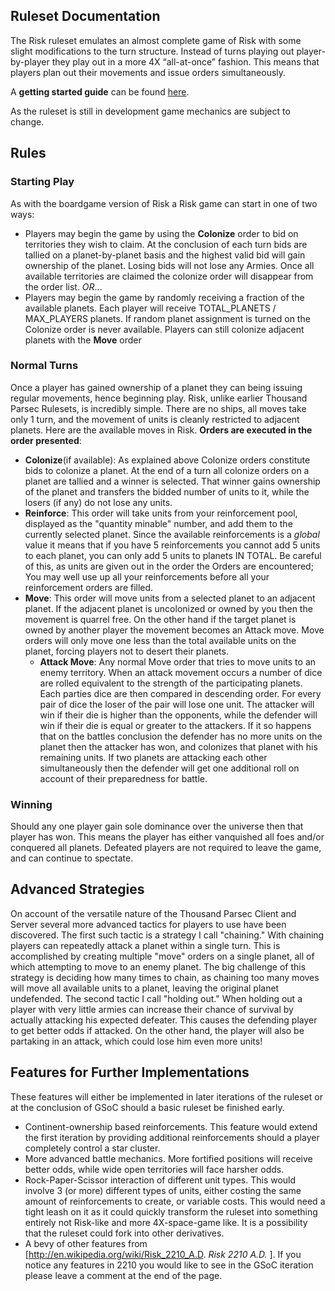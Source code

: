 == Ruleset Documentation ==
The Risk ruleset emulates an almost complete game of Risk with some slight modifications to the turn structure. Instead of turns playing out player-by-player they play out in a more 4X “all-at-once” fashion. This means that players plan out their movements and issue orders simultaneously. 

A '''getting started guide''' can be found [[Risk/Getting_Started|here]].

As the ruleset is still in development game mechanics are subject to change.


== Rules ==
=== Starting Play ===
As with the boardgame version of Risk a Risk game can start in one of two ways:
*Players may begin the game by using the '''Colonize''' order to bid on territories they wish to claim. At the conclusion of each turn bids are tallied on a planet-by-planet basis and the highest valid bid will gain ownership of the planet. Losing bids will not lose any Armies. Once all available territories are claimed the colonize order will disappear from the order list. ''OR''...
*Players may begin the game by randomly receiving a fraction of the available planets. Each player will receive TOTAL_PLANETS / MAX_PLAYERS planets. If random planet assignment is turned on the Colonize order is never available. Players can still colonize adjacent planets with the '''Move''' order

=== Normal Turns ===
Once a player has gained ownership of a planet they can being issuing regular movements, hence beginning play. Risk, unlike earlier Thousand Parsec Rulesets, is incredibly simple. There are no ships, all moves take only 1 turn, and the movement of units is cleanly restricted to adjacent planets. Here are the available moves in Risk. '''Orders are executed in the order presented''':
*'''Colonize'''(if available): As explained above Colonize orders constitute bids to colonize a planet. At the end of a turn all colonize orders on a planet are tallied and a winner is selected. That winner gains ownership of the planet and transfers the bidded number of units to it, while the losers (if any) do not lose any units.
*'''Reinforce''': This order will take units from your reinforcement pool, displayed as the "quantity minable" number, and add them to the currently selected planet. Since the available reinforcements is a ''global'' value it means that if you have 5 reinforcements you cannot add 5 units to each planet, you can only add 5 units to planets IN TOTAL. Be careful of this, as units are given out in the order the Orders are encountered; You may well use up all your reinforcements before all your reinforcement orders are filled.
*'''Move''': This order will move units from a selected planet to an adjacent planet. If the adjacent planet is uncolonized or owned by you then the movement is quarrel free. On the other hand if the target planet is owned by another player the movement becomes an Attack move. Move orders will only move one less than the total available units on the planet, forcing players not to desert their planets.
**'''Attack Move''': Any normal Move order that tries to move units to an enemy territory. When an attack movement occurs a number of dice are rolled equivalent to the strength of the participating planets. Each parties dice are then compared in descending order. For every pair of dice the loser of the pair will lose one unit. The attacker will win if their die is higher than the opponents, while the defender will win if their die is equal or greater to the attackers. If it so happens that on the battles conclusion the defender has no more units on the planet then the attacker has won, and colonizes that planet with his remaining units. If two planets are attacking each other simultaneously then the defender will get one additional roll on account of their preparedness for battle.

=== Winning ===
Should any one player gain sole dominance over the universe then that player has won. This means the player has either vanquished all foes and/or conquered all planets. Defeated players are not required to leave the game, and can continue to spectate.


== Advanced Strategies ==
On account of the versatile nature of the Thousand Parsec Client and Server several more advanced tactics for players to use have been discovered. The first such tactic is a strategy I call "chaining." With chaining players can repeatedly attack a planet within a single turn. This is accomplished by creating multiple "move" orders on a single planet, all of which attempting to move to an enemy planet. The big challenge of this strategy is deciding how many times to chain, as chaining too many moves will move all available units to a planet, leaving the original planet undefended. The second tactic I call "holding out." When holding out a player with very little armies can increase their chance of survival by actually attacking his expected defeater. This causes the defending player to get better odds if attacked. On the other hand, the player will also be partaking in an attack, which could lose him even more units!


== Features for Further Implementations ==
These features will either be implemented in later iterations of the ruleset or at the conclusion of GSoC should a basic ruleset be finished early.
*Continent-ownership based reinforcements. This feature would extend the first iteration by providing additional reinforcements should a player completely control a star cluster.
*More advanced battle mechanics. More fortified positions will receive better odds, while wide open territories will face harsher odds.
*Rock-Paper-Scissor interaction of different unit types. This would involve 3 (or more) different types of units, either costing the same amount of reinforcements to create, or variable costs. This would need a tight leash on it as it could quickly transform the ruleset into something entirely not Risk-like and more 4X-space-game like. It is a possibility that the ruleset could fork into other derivatives.
*A bevy of other features from [http://en.wikipedia.org/wiki/Risk_2210_A.D. ''Risk 2210 A.D.'' ]. If you notice any features in 2210 you would like to see in the GSoC iteration please leave a comment at the end of the page.